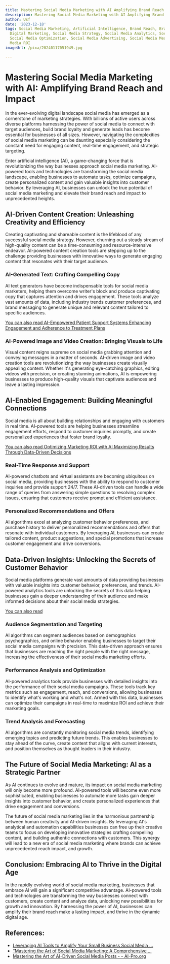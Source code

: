 ```yaml
---
title: Mastering Social Media Marketing with AI Amplifying Brand Reach and Impact
description: Mastering Social Media Marketing with AI Amplifying Brand Reach and Impact
author: Usf
date: '2023-12-18'
tags: Social Media Marketing, Artificial Intelligence, Brand Reach, Brand Impact,
  Digital Marketing, Social Media Strategy, Social Media Analytics, Social Media Engagement,
  Social Media Optimization, Social Media Advertising, Social Media Measurement, Social
  Media ROI
imageUrl: /pixa/20240117051949.jpg

---
```

# Mastering Social  Media Marketing with AI: Amplifying  Brand Reach and  Impact

In the ever-evolving digital landscape social media has emerged as a cornerstone of marketing strategies. With billions  of active  users across  diverse platforms harnessing the power of social media to connect with target audiences, build brand loyalty and generate leads has become essential for businesses of all sizes. However, navigating the complexities of  social  media marketing can be daunting especially considering the constant need for engaging content, real-time engagement, and strategic targeting.

Enter artificial intelligence (AI), a game-changing  force that is revolutionizing the  way businesses approach social media marketing. AI-powered  tools and technologies are transforming the social media landscape, enabling businesses to automate tasks, optimize campaigns, create personalized content and gain valuable  insights into customer behavior. By leveraging AI, businesses can  unlock the true potential of social media marketing and elevate their brand  reach and impact to unprecedented heights.

## AI-Driven Content Creation:  Unleashing  Creativity and Efficiency

Creating captivating and shareable content is the lifeblood of any successful social media strategy. However,  churning out  a steady stream of high-quality content can be  a time-consuming and resource-intensive endeavor. AI-powered content creation tools  are stepping up to the challenge providing businesses with innovative ways to  generate engaging  content that resonates with their target audience.

### AI-Generated Text: Crafting Compelling Copy

AI text generators have become indispensable tools for social media marketers, helping them overcome writer's block and produce captivating copy that captures attention and drives engagement. These tools analyze vast amounts of data, including industry trends customer preferences, and brand messaging to generate unique and  relevant content  tailored to specific audiences.

[You can also read AI-Empowered Patient Support Systems Enhancing  Engagement and  Adherence  to Treatment Plans](AI-Empowered%20Patient%20Support%20Systems%20Enhancing%20Engagement%20and%20Adherence%20to%20Treatment%20Plans)


###  AI-Powered Image and Video Creation: Bringing Visuals to Life

Visual content reigns supreme  on  social media grabbing attention  and conveying messages in a matter of seconds. AI-driven image and video creation tools  are revolutionizing the  way businesses create visually appealing content. Whether it's generating  eye-catching graphics, editing videos with  precision, or creating stunning animations, AI  is empowering businesses to produce high-quality visuals that  captivate audiences and leave a lasting impression.

## AI-Enabled Engagement: Building Meaningful Connections

Social media is all about building relationships and engaging with customers in real time. AI-powered tools are helping businesses streamline  engagement efforts, respond to customer inquiries promptly, and create personalized experiences  that foster brand loyalty.

[You  can also read Optimizing Marketing ROI with AI  Maximizing Results Through Data-Driven Decisions](Optimizing%20Marketing%20ROI%20with%20AI%20Maximizing%20Results%20Through%20Data-Driven%20Decisions)


### Real-Time Response and Support

AI-powered chatbots and virtual assistants are becoming ubiquitous on social media, providing businesses with the ability to respond to customer inquiries and provide support 24/7. These AI-driven tools can handle a wide range of queries from answering simple  questions to resolving complex issues, ensuring that customers receive prompt and efficient assistance.

### Personalized Recommendations and Offers

AI algorithms excel at analyzing customer behavior  preferences, and purchase history to  deliver personalized  recommendations and offers that resonate with individual customers. By leveraging  AI, businesses can create tailored content, product  suggestions, and special promotions that increase customer engagement and drive conversions.

## Data-Driven Insights: Unlocking the Secrets of Customer Behavior

Social media platforms generate vast  amounts of data providing businesses with valuable  insights  into customer  behavior, preferences, and trends. AI-powered analytics tools are unlocking  the secrets of this data helping  businesses gain a deeper understanding of their audience and  make informed decisions about their social media strategies.

[You can also read ]()


### Audience Segmentation and Targeting

AI algorithms can segment audiences based on demographics psychographics, and online behavior enabling businesses to target their social media campaigns  with precision. This data-driven approach  ensures that businesses are reaching the right people with the right message, increasing the effectiveness of their social media marketing efforts.

### Performance Analysis and Optimization

AI-powered  analytics tools provide businesses with detailed insights  into the performance of their social media  campaigns. These tools track  key metrics such as engagement, reach, and  conversions, allowing businesses  to identify what's working and what's not. Armed with this data, businesses can optimize  their campaigns in  real-time to maximize ROI  and achieve their marketing goals.

### Trend Analysis and Forecasting

AI  algorithms are constantly monitoring social media trends, identifying emerging topics and predicting future trends. This  enables businesses to stay ahead of  the curve, create  content that aligns with current interests, and position themselves as thought leaders in their industry.

## The  Future of Social Media Marketing: AI  as a  Strategic Partner

As AI continues to evolve and mature, its impact on social media marketing  will only become more profound. AI-powered tools will become even more sophisticated, enabling businesses to automate more tasks gain deeper insights  into customer behavior, and create personalized experiences that drive engagement and conversions.

The future  of social media marketing lies  in the harmonious partnership between human creativity and AI-driven insights. By leveraging AI's analytical and automation capabilities  businesses can free up their creative teams to focus on developing innovative strategies crafting compelling content, and building authentic connections with  customers. This synergy will lead to a new era of social media marketing where brands can achieve unprecedented  reach impact, and growth.

## Conclusion: Embracing AI to Thrive in the  Digital Age

In the rapidly evolving world of social  media  marketing, businesses that embrace AI will gain a significant competitive advantage. AI-powered tools and technologies are transforming the way businesses connect with customers, create content and analyze data, unlocking new  possibilities for  growth and innovation. By harnessing the power of AI,  businesses  can amplify their brand  reach make  a lasting  impact, and thrive in the dynamic  digital age.

## References:
- [Leveraging AI Tools to Amplify Your Small Business Social Media ...](https://www.linkedin.com/pulse/leveraging-ai-tools-amplify-your-small-business-media-bretzfield-xrdef?trk=article-ssr-frontend-pulse_more-articles_related-content-card)
- [“Mastering the Art of Social Media Marketing: A Comprehensive ...](https://medium.com/@prilient/mastering-the-art-of-social-media-marketing-a-comprehensive-guide-a3438ed0b723)
- [Mastering the Art of AI-Driven Social Media Posts - - AI-Pro.org](https://ai-pro.org/mastering-the-art-of-ai-driven-social-media-posts/)
